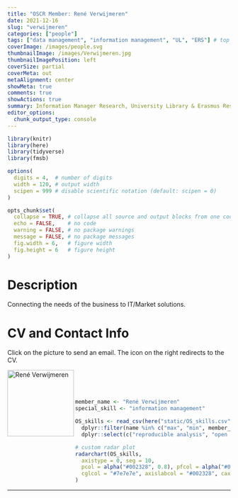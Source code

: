 ```yaml
---
title: "OSCR Member: René Verwijmeren"
date: 2021-12-16
slug: "verwijmeren"
categories: ["people"]
tags: ["data management", "information management", "UL", "ERS"] # top 3 categories + unique + school
coverImage: /images/people.svg
thumbnailImage: /images/Verwijmeren.jpg
thumbnailImagePosition: left
coverSize: partial
coverMeta: out
metaAlignment: center
showMeta: true
comments: true
showActions: true
summary: Information Manager Research, University Library & Erasmus Research Services
editor_options: 
  chunk_output_type: console
---
```


```r

library(knitr)
library(here)
library(tidyverse)
library(fmsb)

options(
  digits = 4,  # number of digits
  width = 120, # output width
  scipen = 999 # disable scientific notation (default: scipen = 0)
)

opts_chunk$set(
  collapse = TRUE, # collapse all source and output blocks from one code chunk into a single block
  echo = FALSE,    # no code
  warning = FALSE, # no package warnings
  message = FALSE, # no package messages
  fig.width = 6,   # figure width
  fig.height = 6   # figure height
)

```

# Description

Connecting the needs of the business to IT/Market solutions.
 
# CV and Contact Info

Click on the picture to send an email. The icon on the right redirects to the CV.

<!-- EMAIL -->
<p>
  <a href="mailto:rene.verwijmeren@eur.nl">
  <img border="0" alt="René Verwijmeren" src="/images/Verwijmeren.jpg" width="150" height="150" align="left">
  </a>
</p>

<!-- CV -->
<p align="center">
  <a href="https://www.linkedin.com/in/ren%C3%A9-verwijmeren-77446012/" class="fa fa-file fa-2x" style="color:#00B969;">
  </a>
</p>

<BR><BR><BR>

<!-- # Expertise -->

```r

member_name <- "René Verwijmeren"
special_skill <- "information management"

OS_skills <- read_csv(here("static/OS_skills.csv")) %>%
  dplyr::filter(name %in% c("max", "min", member_name)) %>%
  dplyr::select(c("reproducible analysis", "open access", all_of(special_skill), "data management", "open source software", "data sharing", "preregistration"))

# custom radar plot
radarchart(OS_skills,
  axistype = 0, seg = 10,
  pcol = alpha("#002328", 0.8), pfcol = alpha("#00B969", 0.6), plwd = 4, centerzero = TRUE, # polygon
  cglcol = "#7e7e7e", axislabcol = "#002328", caxislabels = seq(0, 10, 2), cglwd = 0.8 # grid
)

```

***

